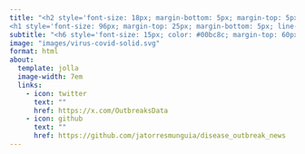 ---
title: "<h2 style='font-size: 18px; margin-bottom: 5px; margin-top: 5px; line-height: 1;'>A GLOBAL DATASET OF PANDEMIC- AND EPIDEMIC-PRONE DISEASE</h2>
<h1 style='font-size: 96px; margin-top: 25px; margin-bottom: 5px; line-height: 0;'>OUTBREAKS</h1>"
subtitle: "<h6 style='font-size: 15px; color: #00bc8c; margin-top: 60px; line-height: 1;'>OPEN DATA FOR SCIENTIFIC RESEARCH</h6>"
image: "images/virus-covid-solid.svg"
format: html
about:
  template: jolla
  image-width: 7em
  links:
    - icon: twitter
      text: ""
      href: https://x.com/OutbreaksData
    - icon: github
      text: ""
      href: https://github.com/jatorresmunguia/disease_outbreak_news
---

<div class="background"></div>